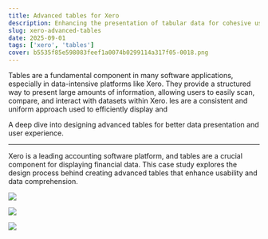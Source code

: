 ```yaml
---
title: Advanced tables for Xero
description: Enhancing the presentation of tabular data for cohesive user experiences.
slug: xero-advanced-tables
date: 2025-09-01
tags: ['xero', 'tables']
cover: b5535f85e598083feef1a0074b0299114a317f05-0018.png
---
```



Tables are a fundamental component in many software applications, especially in data-intensive platforms like Xero. They provide a structured way to present large amounts of information, allowing users to easily scan, compare, and
interact with datasets within Xero.
les are a consistent and uniform approach used to efficiently display and

A deep dive into designing advanced tables for better data presentation and user experience.

---

Xero is a leading accounting software platform, and tables are a crucial component for displaying financial data. This case study explores the design process behind creating advanced tables that enhance usability and data comprehension.


![](invoices.png)

![](filtering.png)

![](bulk-selection.png)
